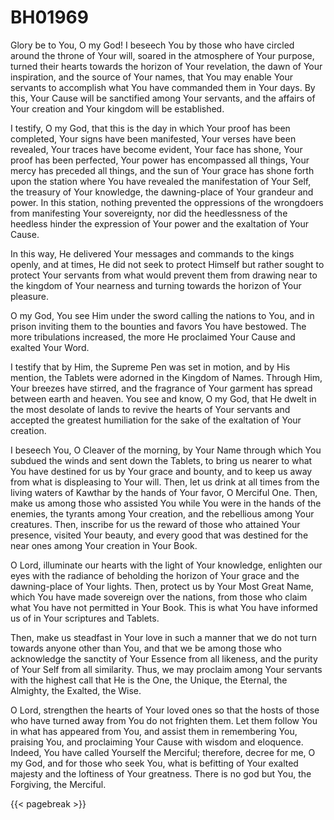 # BH01969 {#sec-bh01969 .unnumbered}

Glory be to You, O my God! I beseech You by those who have circled around the throne of Your will, soared in the atmosphere of Your purpose, turned their hearts towards the horizon of Your revelation, the dawn of Your inspiration, and the source of Your names, that You may enable Your servants to accomplish what You have commanded them in Your days. By this, Your Cause will be sanctified among Your servants, and the affairs of Your creation and Your kingdom will be established.

I testify, O my God, that this is the day in which Your proof has been completed, Your signs have been manifested, Your verses have been revealed, Your traces have become evident, Your face has shone, Your proof has been perfected, Your power has encompassed all things, Your mercy has preceded all things, and the sun of Your grace has shone forth upon the station where You have revealed the manifestation of Your Self, the treasury of Your knowledge, the dawning-place of Your grandeur and power. In this station, nothing prevented the oppressions of the wrongdoers from manifesting Your sovereignty, nor did the heedlessness of the heedless hinder the expression of Your power and the exaltation of Your Cause.

In this way, He delivered Your messages and commands to the kings openly, and at times, He did not seek to protect Himself but rather sought to protect Your servants from what would prevent them from drawing near to the kingdom of Your nearness and turning towards the horizon of Your pleasure.

O my God, You see Him under the sword calling the nations to You, and in prison inviting them to the bounties and favors You have bestowed. The more tribulations increased, the more He proclaimed Your Cause and exalted Your Word.

I testify that by Him, the Supreme Pen was set in motion, and by His mention, the Tablets were adorned in the Kingdom of Names. Through Him, Your breezes have stirred, and the fragrance of Your garment has spread between earth and heaven. You see and know, O my God, that He dwelt in the most desolate of lands to revive the hearts of Your servants and accepted the greatest humiliation for the sake of the exaltation of Your creation.

I beseech You, O Cleaver of the morning, by Your Name through which You subdued the winds and sent down the Tablets, to bring us nearer to what You have destined for us by Your grace and bounty, and to keep us away from what is displeasing to Your will. Then, let us drink at all times from the living waters of Kawthar by the hands of Your favor, O Merciful One. Then, make us among those who assisted You while You were in the hands of the enemies, the tyrants among Your creation, and the rebellious among Your creatures. Then, inscribe for us the reward of those who attained Your presence, visited Your beauty, and every good that was destined for the near ones among Your creation in Your Book.

O Lord, illuminate our hearts with the light of Your knowledge, enlighten our eyes with the radiance of beholding the horizon of Your grace and the dawning-place of Your lights. Then, protect us by Your Most Great Name, which You have made sovereign over the nations, from those who claim what You have not permitted in Your Book. This is what You have informed us of in Your scriptures and Tablets.

Then, make us steadfast in Your love in such a manner that we do not turn towards anyone other than You, and that we be among those who acknowledge the sanctity of Your Essence from all likeness, and the purity of Your Self from all similarity. Thus, we may proclaim among Your servants with the highest call that He is the One, the Unique, the Eternal, the Almighty, the Exalted, the Wise.

O Lord, strengthen the hearts of Your loved ones so that the hosts of those who have turned away from You do not frighten them. Let them follow You in what has appeared from You, and assist them in remembering You, praising You, and proclaiming Your Cause with wisdom and eloquence. Indeed, You have called Yourself the Merciful; therefore, decree for me, O my God, and for those who seek You, what is befitting of Your exalted majesty and the loftiness of Your greatness. There is no god but You, the Forgiving, the Merciful.

{{< pagebreak >}}
